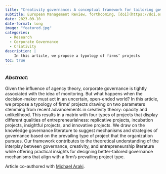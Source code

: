 ```yaml
---
title: "Creativity governance: A conceptual framework for tailoring governance to the creativity and uncertainty in entrepreneurial projects."
subtitle: European Management Review, forthcoming, [doi](https://doi.org/10.1111/emre.12607)
date: 2023-09-10
date-format: long
image: "featured.jpg"
categories:
  - Research
  - Corporate Governance
  - Criativity
description: |
    In this article, we propose a typology of firms’ projects
toc: true
---
```



### *Abstract:*

Given the influence of agency theory, corporate governance is tightly associated with the idea of monitoring. But what happens when the decision-maker must act in an uncertain, open-ended world? In this article, we propose a typology of firms’ projects drawing on two parameters stemming from recent advancements in creativity theory: opacity and unlikelihood. This results in a matrix with four types of projects that display different qualities of entrepreneurialness: replicative projects, incubation projects, insightful projects, and innovative projects. We draw on the knowledge governance literature to suggest mechanisms and strategies of governance based on the prevailing type of project that the organization pursues. Our framework contributes to the theoretical understanding of the interplay between governance, creativity, and entrepreneurship literature while offering practical insights for designing better-tailored governance mechanisms that align with a firm’s prevailing project type.

Article co-authored with [Michael Araki](https://scholar.google.com.br/citations?user=Q7O4il0AAAAJ&hl=pt-BR).